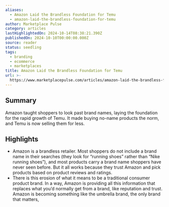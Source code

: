 ```yaml
---
aliases:
  - Amazon Laid the Brandless Foundation for Temu
  - amazon-laid-the-brandless-foundation-for-temu
author: Marketplace Pulse
category: articles
lastHighlightedOn: 2024-10-14T08:38:21.390Z
publishedOn: 2024-10-10T00:00:00.000Z
source: reader
status: seedling
tags:
  - branding
  - ecommerce
  - marketplaces
title: Amazon Laid the Brandless Foundation for Temu
url: >-
  https://www.marketplacepulse.com/articles/amazon-laid-the-brandless-foundation-for-temu
---
```

## Summary

Amazon taught shoppers to look past brand names, laying the foundation for the rapid growth of Temu. It made buying no-name products the norm, and Temu is now selling them for less.

## Highlights

- Amazon is a brandless retailer. Most shoppers do not include a brand name in their searches (they look for “running shoes” rather than “Nike running shoes”), and most products carry a brand name shoppers have never seen before. But it all works because they trust Amazon and pick products based on product reviews and ratings.
- There is this erosion of what it means to be a traditional consumer product brand. In a way, Amazon is providing all this information that replaces what you’d normally get from a brand, like reputation and trust. Amazon is becoming something like the umbrella brand, the only brand that matters,
